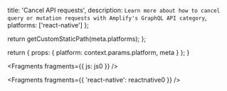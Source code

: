 
  title: 'Cancel API requests',
  description: `Learn more about how to cancel query or mutation requests with Amplify's GraphQL API category`,
  platforms: ['react-native']
};

  return getCustomStaticPath(meta.platforms);
};

  return {
    props: {
      platform: context.params.platform,
      meta
    }
  };
}


<Fragments fragments={{ js: js0 }} />


<Fragments fragments={{ 'react-native': reactnative0 }} />
